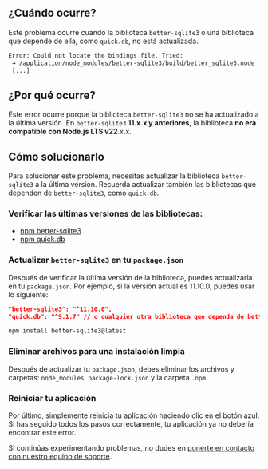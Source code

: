 
## ¿Cuándo ocurre?

Este problema ocurre cuando la biblioteca `better-sqlite3` o una biblioteca que depende de ella, como `quick.db`, no está actualizada.

```bash
Error: Could not locate the bindings file. Tried:
 → /application/node_modules/better-sqlite3/build/better_sqlite3.node
 [...]
```

## ¿Por qué ocurre?

Este error ocurre porque la biblioteca `better-sqlite3` no se ha actualizado a la última versión. En `better-sqlite3` **11.x.x y anteriores**, la biblioteca **no era compatible con Node.js LTS v22**.x.x.

## Cómo solucionarlo

Para solucionar este problema, necesitas actualizar la biblioteca `better-sqlite3` a la última versión. Recuerda actualizar también las bibliotecas que dependen de `better-sqlite3`, como `quick.db`.

### Verificar las últimas versiones de las bibliotecas:
   - [npm better-sqlite3](https://www.npmjs.com/package/better-sqlite3)
   - [npm quick.db](https://www.npmjs.com/package/quick.db)


### Actualizar `better-sqlite3` en tu `package.json`

Después de verificar la última versión de la biblioteca, puedes actualizarla en tu `package.json`. Por ejemplo, si la versión actual es 11.10.0, puedes usar lo siguiente:

```json Actualizar manualmente en tu package.json
"better-sqlite3": "^11.10.0",
"quick.db": "^9.1.7" // o cualquier otra biblioteca que dependa de better-sqlite3
```

```bash Actualizar usando el terminal
npm install better-sqlite3@latest
```

### Eliminar archivos para una instalación limpia

Después de actualizar tu `package.json`, debes eliminar los archivos y carpetas: `node_modules`, `package-lock.json` y la carpeta `.npm`.

### Reiniciar tu aplicación

Por último, simplemente reinicia tu aplicación haciendo clic en el botón azul. Si has seguido todos los pasos correctamente, tu aplicación ya no debería encontrar este error.

Si continúas experimentando problemas, no dudes en [ponerte en contacto con nuestro equipo de soporte](https://squarecloud.app/sac).
